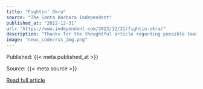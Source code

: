 ```yaml
---
title: "Fightin’ Okra"
source: "The Santa Barbara Independent"
published_at: "2022-12-31"
url: "https://www.independent.com/2022/12/31/fightin-okra/"
description: "Thanks for the thoughtful article regarding possible team names, "What's in a Name?"The post Fightin&#8217; Okra appeared first on The Santa Barbara Independent."
image: "news_code/rss_img.png"
---
```



  Published: {{< meta published_at >}}
  

  Source: {{< meta source >}}
  

  [Read full article]({{< meta url >}})
  


